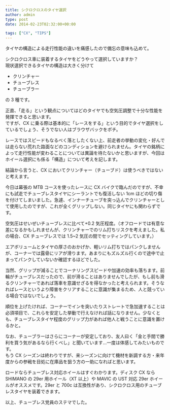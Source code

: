 ---
title: シクロクロスのタイヤ選択
author: admin
type: post
date: 2014-02-23T02:32:00+00:00

tags: ["CX", "TIPS"]
---

タイヤの構造による走行性能の違いを痛感したので備忘の意味も込めて。

シクロクロス車に装着するタイヤをどうやって選択していますか？  
現状選択できるタイヤの構造は大きく分けて

- クリンチャー
- チューブレス
- チューブラー

の 3 種です。

正直、「走る」という観点についてはどのタイヤでも空気圧調整で十分な性能を発揮できると思います。  
ですが、CX に乗る際は基本的に「レースをする」という目的でタイヤ選択をしているでしょう、そうでない人はブラウザバックをポチ。

レースではスピードもなるべく落としたくない上、前走者の挙動の変化・好んでは走らない荒れた路面などのコンディションを避けられません。タイヤの銘柄によって走行性能が変わることについては異論を待たないかと思いますが、今回はホイール選択にも係る「構造」について考えを記します。

結論から言うと、CX においてクリンチャー（チューブド）は使うべきではないと考えます。

今日は幕張の MTB コースを使ったレースに CX バイクで臨んだのですが、不幸にも試走でチューブレスタイヤにシーラントでも復活しない 1cm ほどの切り傷を付けてしまいました。急遽、インナーチューブを突っ込んでクリンチャーとして使用したのですが、これが全くグリップしない。同じタイヤにも関わらずです。

空気圧はせいぜいチューブレスに比べて+0.2 気圧程度。（オフロードでは有意な差になるかもしれませんが、クリンチャーでのリム打ちリスクを考えました。私の場合、CX チューブレスでは 1.5~2 気圧の間でセッティングしています。）

エアボリュームとタイヤの厚さのおかげか、軽いリム打ちではパンクしませんが、コーナーでは露骨にリアが滑ります。あまりにもズルズル行くので途中で止まってパンクしていないか確認するほどでした。

当然、グリップが減ることでコーナリングスピードや加速の効率も落ちます。前輪がチューブレスだったので、前が滑ることはありませんでしたが、もし前も滑るクリンチャーであれば落車を意識せざるを得なかったと考えられます。そうなればレースというより障害をクリアすることに意識が集まるため、人と競っている場合ではないでしょう。

順位を上げたければ、コーナーでインを突いたりストレートで急加速することは必須項目で、これらを安定した挙動で行えなければ話になりません。少なくとも、チューブレスタイヤ程度のグリップ力があれば他人と戦うことに意識を置けるかと。

なお、チューブラーはさらにコーナーが安定しており、友人曰く「金と手間で勝利を買う気があるなら行くべし」と聞いています…一度は体感してみたいものです。  
もう CX シーズンは終わりですが、来シーズンに向けて機材を新調する方・来年度からの参戦を目処に在庫品を狙う方の一助になればと思います。

ロードならチューブレス対応ホイールはすぐわかります。ディスク CX なら SHIMANO の 29er 用ホイール（XT 以上）や MAVIC の UST 対応 29er ホイールがオススメです。29er と 700c は互換性があり、シクロクロス用のチューブレスタイヤを装着できます。

以上、チューブレス党員のステマでした。

<AmazonLinkBox url="http://www.amazon.co.jp/exec/obidos/ASIN/B00PDNAIQU/gensobunya-22/ref=nosim/" />

<AmazonLinkBox url="http://www.amazon.co.jp/exec/obidos/ASIN/B00IRVVUY4/gensobunya-22/ref=nosim/" />

<AmazonLinkBox url="http://www.amazon.co.jp/exec/obidos/ASIN/B00QHS8BQE/gensobunya-22/ref=nosim/" />
